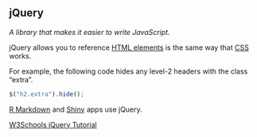 ## jQuery

<dfn>A library that makes it easier to write JavaScript.</dfn>

jQuery allows you to reference [HTML elements](e.html#element-html) is the same way that [CSS](c.html#css) works.

For example, the following code hides any level-2 headers with the class "extra".

``` js
$("h2.extra").hide();
```

[R Markdown](r.html#r-markdown) and [Shiny](s.html#shiny) apps use jQuery. 

[W3Schools jQuery Tutorial](https://www.w3schools.com/jquery/){target="_blank"}



